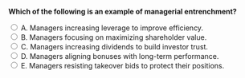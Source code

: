 ::: {.question-block}

<form onsubmit="event.preventDefault(); checkAnswer('module9_mcq_q56')" data-correct-answer="E">
<strong style="display: block;">Which of the following is an example of managerial entrenchment?</strong>

<label><input type="radio" name="module9_mcq_q56" value="A"> A. Managers increasing leverage to improve efficiency.</label><br>
<label><input type="radio" name="module9_mcq_q56" value="B"> B. Managers focusing on maximizing shareholder value.</label><br>
<label><input type="radio" name="module9_mcq_q56" value="C"> C. Managers increasing dividends to build investor trust.</label><br>
<label><input type="radio" name="module9_mcq_q56" value="D"> D. Managers aligning bonuses with long-term performance.</label><br>
<label><input type="radio" name="module9_mcq_q56" value="E"> E. Managers resisting takeover bids to protect their positions.</label><br>
</form>

<div id="feedback-module9_mcq_q56" class="feedback" data-status="" style="display:none;">
✅ E is correct. Entrenched managers act to preserve control even when takeovers could increase shareholder value.
</div>

:::
